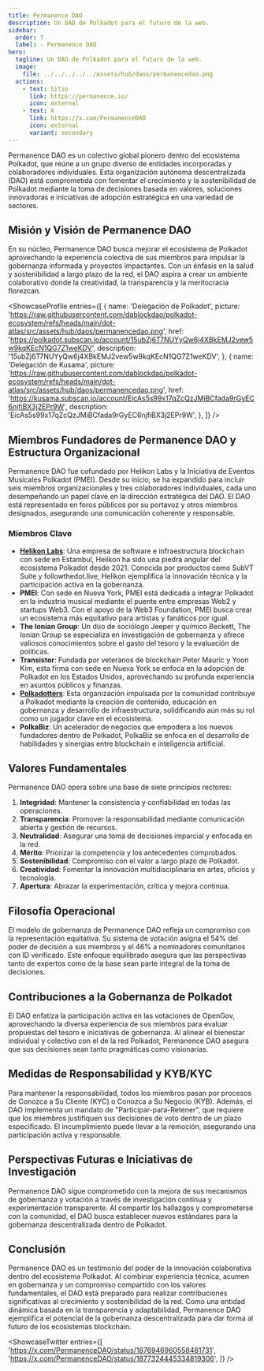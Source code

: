 ```yaml
---
title: Permanence DAO
description: Un DAO de Polkadot para el futuro de la web.
sidebar:
  order: 7
  label: ✧ Permanence DAO
hero:
  tagline: Un DAO de Polkadot para el futuro de la web.
  image: 
    file: ../../../../../assets/hub/daos/permanencedao.png
  actions:
    - text: Sitio
      link: https://permanence.io/
      icon: external
    - text: X
      link: https://x.com/PermanenceDAO
      icon: external
      variant: secondary
---
```



Permanence DAO es un colectivo global pionero dentro del ecosistema Polkadot, que reúne a un grupo diverso de entidades incorporadas y colaboradores individuales. Esta organización autónoma descentralizada (DAO) está comprometida con fomentar el crecimiento y la sostenibilidad de Polkadot mediante la toma de decisiones basada en valores, soluciones innovadoras e iniciativas de adopción estratégica en una variedad de sectores.

## Misión y Visión de Permanence DAO
En su núcleo, Permanence DAO busca mejorar el ecosistema de Polkadot aprovechando la experiencia colectiva de sus miembros para impulsar la gobernanza informada y proyectos impactantes. Con un énfasis en la salud y sostenibilidad a largo plazo de la red, el DAO aspira a crear un ambiente colaborativo donde la creatividad, la transparencia y la meritocracia florezcan.

<ShowcaseProfile
  entries={[
    {
      name: 'Delegación de Polkadot',
      picture: 'https://raw.githubusercontent.com/dablockdao/polkadot-ecosystem/refs/heads/main/dot-atlas/src/assets/hub/daos/permanencedao.png',
      href: 'https://polkadot.subscan.io/account/15ubZj6T7NUYyQw6j4XBkEMJ2vew5w9kqKEcN1QG7Z1weKDV',
      description: '15ubZj6T7NUYyQw6j4XBkEMJ2vew5w9kqKEcN1QG7Z1weKDV',
     },
    {
      name: 'Delegación de Kusama',
      picture: 'https://raw.githubusercontent.com/dablockdao/polkadot-ecosystem/refs/heads/main/dot-atlas/src/assets/hub/daos/permanencedao.png',
      href: 'https://kusama.subscan.io/account/EicAs5s99x17qZcQzJMiBCfada9rGyEC6njfiBX3j2EPr9W',
      description: 'EicAs5s99x17qZcQzJMiBCfada9rGyEC6njfiBX3j2EPr9W',
    },
  ]}
/>

## Miembros Fundadores de Permanence DAO y Estructura Organizacional
Permanence DAO fue cofundado por Helikon Labs y la Iniciativa de Eventos Musicales Polkadot (PMEI). Desde su inicio, se ha expandido para incluir seis miembros organizacionales y tres colaboradores individuales, cada uno desempeñando un papel clave en la dirección estratégica del DAO. El DAO está representado en foros públicos por su portavoz y otros miembros designados, asegurando una comunicación coherente y responsable.

### Miembros Clave
- **[Helikon Labs](/club/orgs/infrastructure/helikon-labs/)**: Una empresa de software e infraestructura blockchain con sede en Estambul, Helikon ha sido una piedra angular del ecosistema Polkadot desde 2021. Conocida por productos como SubVT Suite y followthedot.live, Helikon ejemplifica la innovación técnica y la participación activa en la gobernanza.
- **PMEI**: Con sede en Nueva York, PMEI está dedicada a integrar Polkadot en la industria musical mediante el puente entre empresas Web2 y startups Web3. Con el apoyo de la Web3 Foundation, PMEI busca crear un ecosistema más equitativo para artistas y fanáticos por igual.
- **The Ionian Group**: Un dúo de sociólogo Jeeper y químico Beckett, The Ionian Group se especializa en investigación de gobernanza y ofrece valiosos conocimientos sobre el gasto del tesoro y la evaluación de políticas.
- **Transistor**: Fundada por veteranos de blockchain Peter Mauric y Yoon Kim, esta firma con sede en Nueva York se enfoca en la adopción de Polkadot en los Estados Unidos, aprovechando su profunda experiencia en asuntos públicos y finanzas.
- **[Polkadotters](/club/orgs/marcoms/polkadotters/)**: Esta organización impulsada por la comunidad contribuye a Polkadot mediante la creación de contenido, educación en gobernanza y desarrollo de infraestructura, solidificando aún más su rol como un jugador clave en el ecosistema.
- **PolkaBiz**: Un acelerador de negocios que empodera a los nuevos fundadores dentro de Polkadot, PolkaBiz se enfoca en el desarrollo de habilidades y sinergias entre blockchain e inteligencia artificial.

## Valores Fundamentales
Permanence DAO opera sobre una base de siete principios rectores:
1. **Integridad**: Mantener la consistencia y confiabilidad en todas las operaciones.
2. **Transparencia**: Promover la responsabilidad mediante comunicación abierta y gestión de recursos.
3. **Neutralidad**: Asegurar una toma de decisiones imparcial y enfocada en la red.
4. **Mérito**: Priorizar la competencia y los antecedentes comprobados.
5. **Sostenibilidad**: Compromiso con el valor a largo plazo de Polkadot.
6. **Creatividad**: Fomentar la innovación multidisciplinaria en artes, oficios y tecnología.
7. **Apertura**: Abrazar la experimentación, crítica y mejora continua.

## Filosofía Operacional
El modelo de gobernanza de Permanence DAO refleja un compromiso con la representación equitativa. Su sistema de votación asigna el 54% del poder de decisión a sus miembros y el 46% a nominadores comunitarios con ID verificado. Este enfoque equilibrado asegura que las perspectivas tanto de expertos como de la base sean parte integral de la toma de decisiones.

## Contribuciones a la Gobernanza de Polkadot
El DAO enfatiza la participación activa en las votaciones de OpenGov, aprovechando la diversa experiencia de sus miembros para evaluar propuestas del tesoro e iniciativas de gobernanza. Al alinear el bienestar individual y colectivo con el de la red Polkadot, Permanence DAO asegura que sus decisiones sean tanto pragmáticas como visionarias.

## Medidas de Responsabilidad y KYB/KYC
Para mantener la responsabilidad, todos los miembros pasan por procesos de Conozca a Su Cliente (KYC) o Conozca a Su Negocio (KYB). Además, el DAO implementa un mandato de "Participar-para-Retener", que requiere que los miembros justifiquen sus decisiones de voto dentro de un plazo especificado. El incumplimiento puede llevar a la remoción, asegurando una participación activa y responsable.

## Perspectivas Futuras e Iniciativas de Investigación
Permanence DAO sigue comprometido con la mejora de sus mecanismos de gobernanza y votación a través de investigación continua y experimentación transparente. Al compartir los hallazgos y comprometerse con la comunidad, el DAO busca establecer nuevos estándares para la gobernanza descentralizada dentro de Polkadot.

## Conclusión
Permanence DAO es un testimonio del poder de la innovación colaborativa dentro del ecosistema Polkadot. Al combinar experiencia técnica, acumen en gobernanza y un compromiso compartido con los valores fundamentales, el DAO está preparado para realizar contribuciones significativas al crecimiento y sostenibilidad de la red. Como una entidad dinámica basada en la transparencia y adaptabilidad, Permanence DAO ejemplifica el potencial de la gobernanza descentralizada para dar forma al futuro de los ecosistemas blockchain.

<ShowcaseTwitter
  entries={[
    'https://x.com/PermanenceDAO/status/1876946960558481731',
    'https://x.com/PermanenceDAO/status/1877324445334819306',
  ]}
/>

 <script async src="https://platform.twitter.com/widgets.js" charset="utf-8"></script>
